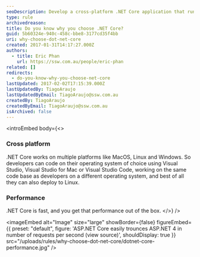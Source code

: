 ```yaml
---
seoDescription: Develop a cross-platform .NET Core application that runs on macOS, Linux, and Windows.
type: rule
archivedreason:
title: Do you know why you choose .NET Core?
guid: 5b60324e-940c-458c-bbe8-3177cd35f4bb
uri: why-choose-dot-net-core
created: 2017-01-31T14:17:27.000Z
authors:
  - title: Eric Phan
    url: https://ssw.com.au/people/eric-phan
related: []
redirects:
  - do-you-know-why-you-choose-net-core
lastUpdated: 2017-02-02T17:15:39.000Z
lastUpdatedBy: TiagoAraujo
lastUpdatedByEmail: TiagoAraujo@ssw.com.au
createdBy: TiagoAraujo
createdByEmail: TiagoAraujo@ssw.com.au
isArchived: false
---
```


<introEmbed
  body={<>
### Cross platform

.NET Core works on multiple platforms like MacOS, Linux and Windows. So developers can code on their operating system of choice using Visual Studio, Visual Studio for Mac or Visual Studio Code, working on the same code base as developers on a different operating system, and best of all they can also deploy to Linux.

### Performance

.NET Core is fast, and you get that performance out of the box.
  </>}
/>

<imageEmbed
  alt="Image"
  size="large"
  showBorder={false}
  figureEmbed={{
    preset: "default",
    figure: 'ASP.NET Core easily trounces ASP.NET 4 in number of requests per second (view source)',
    shouldDisplay: true
  }}
  src="/uploads/rules/why-choose-dot-net-core/dotnet-core-performance.jpg"
/>
